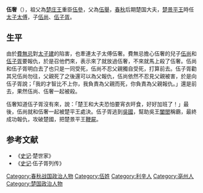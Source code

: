'''伍奢'''（{{bd|約前601年||前522年|}}），祖父為[[楚庄王|楚庄王]]重臣[[伍參|伍參]]，父為[[伍舉|伍舉]]，[[春秋时期|春秋]]后期楚国大夫，[[楚景平王|楚景平王]]時任[[太子太傅|太子太傅]]，子[[伍尚|伍尚]]、[[伍子胥|伍子胥]]。

==生平==
由於[[費無忌|費無忌]]對[[太子建|太子建]]的陷害，也牽連太子太傅伍奢。費無忌擔心伍奢的兒子[[伍尚|伍尚]]和[[伍子胥|伍子胥]]要報仇，於是召他們來，表示來了就放過伍奢，不來就馬上殺了伍奢。伍尚和伍子胥明白去了也只是一同受死，伍尚不忍父親獨自受死，打算前去。伍子胥勸其兄伍尚勿往，父親死了之後還可以為父報仇，伍尚依然不忍見父親被害，於是向伍子胥說；「我的才智比不上你，我負責為父親而死，你負責為父親報仇。」還是前去，果然伍尚、伍奢一起被殺。

伍奢知道伍子胥沒有來，說：「楚王和大夫恐怕要宵衣旰食，好好加班了！」最後，伍尚就和伍奢一起被楚平王處決。伍子胥逃到[[吳國|吳國]]，幫助吳王[[闔閭|闔閭]]稱霸，最終成功報仇，攻破楚國，把楚景平王[[鞭屍|鞭屍]]。

==参考文献==
*《[[史记|史记]]·楚世家》
*《[[史记|史记]]·伍子胥列传》

{{春秋人物小作品}}
{{DEFAULTSORT:W}}
[[Category:春秋战国政治人物|Category:春秋战国政治人物]]
[[Category:伍姓|Category:伍姓]]
[[Category:利辛人|Category:利辛人]]
[[Category:亳州人|Category:亳州人]]
[[Category:楚国政治人物|Category:楚国政治人物]]